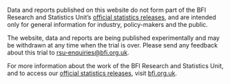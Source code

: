 :::{.callout-note collapse="false"}
Data and reports published on this website do not form part of the BFI Research and Statistics Unit’s [official statistics releases](https://www.bfi.org.uk/industry-data-insights/official-statistics-release-calendar), and are intended only for general information for industry, policy-makers and the public. 

The website, data and reports are being published experimentally and may be withdrawn at any time when the trial is over. Please send any feedback about this trial to [rsu-enquiries@bfi.org.uk](mailto:rsu-enquiries@bfi.org.uk).

For more information about the work of the BFI Research and Statistics Unit, and to access our [official statistics releases](https://www.bfi.org.uk/industry-data-insights/official-statistics-release-calendar), visit [bfi.org.uk](https://www.bfi.org.uk/industry-data-insights/).
::: 